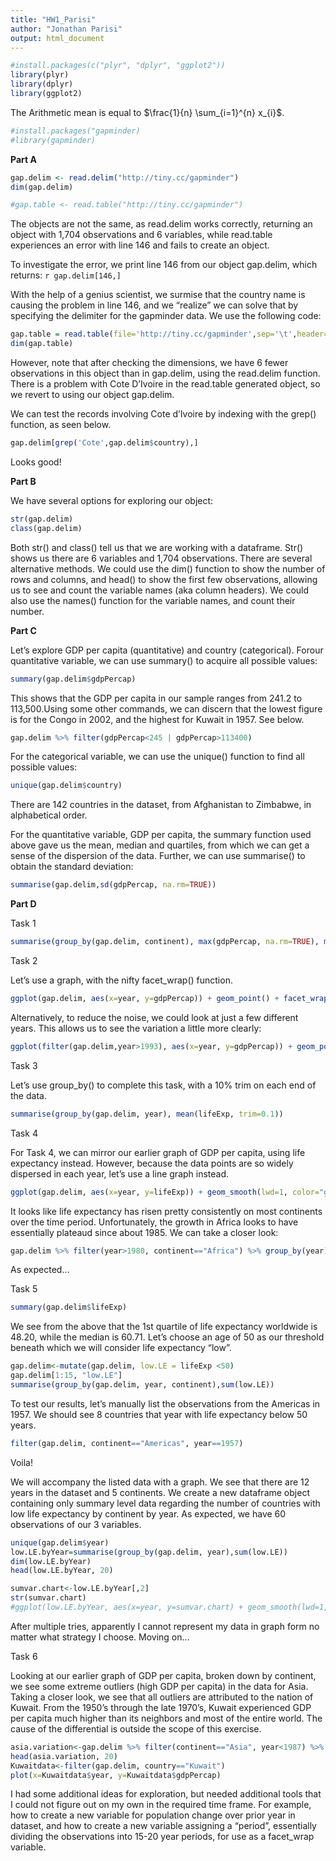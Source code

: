 ```yaml
---
title: "HW1_Parisi"
author: "Jonathan Parisi"
output: html_document
---
```



```r
#install.packages(c("plyr", "dplyr", "ggplot2"))
library(plyr)
library(dplyr)
library(ggplot2)
```

The Arithmetic mean is equal to $\frac{1}{n} \sum_{i=1}^{n} x_{i}$. 

```r
#install.packages("gapminder)
#library(gapminder)
```

**Part A**

```r
gap.delim <- read.delim("http://tiny.cc/gapminder")
dim(gap.delim)

#gap.table <- read.table("http://tiny.cc/gapminder")
```
The objects are not the same, as read.delim works correctly, returning an object with 1,704 observations and 6 variables, while read.table experiences an error with line 146 and fails to create an object.

To investigate the error, we print line 146 from our object gap.delim, which returns:
`r gap.delim[146,]`

With the help of a genius scientist, we surmise that the country name is causing the problem in line 146, and we "realize" we can solve that by specifying the delimiter for the gapminder data. We use the following code:

```r
gap.table = read.table(file='http://tiny.cc/gapminder',sep='\t',header=T)
dim(gap.table)
```

However, note that after checking the dimensions, we have 6 fewer observations in this object than in gap.delim, using the read.delim function. There is a problem with Cote D'Ivoire in the read.table generated object, so we revert to using our object gap.delim.

We can test the records involving Cote d'Ivoire by indexing with the grep() function, as seen below.

```r

gap.delim[grep('Cote',gap.delim$country),]
```

Looks good!

**Part B**


We have several options for exploring our object:

```r
str(gap.delim)
class(gap.delim)
```

Both str() and class() tell us that we are working with a dataframe. Str() shows us there are 6 variables and 1,704 observations.  There are several alternative methods. We could use the dim() function to show the number of rows and columns, and head() to show the first few observations, allowing us to see and count the variable names (aka column headers). We could also use the names() function for the variable names, and count their number. 

**Part C**

Let's explore GDP per capita (quantitative) and country (categorical). Forour quantitative variable, we can use summary() to acquire all possible values:

```r
summary(gap.delim$gdpPercap)
```

This shows that the GDP per capita in our sample ranges from 241.2 to 113,500.Using some other commands, we can discern that the lowest figure is for the Congo in 2002, and the highest for Kuwait in 1957. See below.

```r
gap.delim %>% filter(gdpPercap<245 | gdpPercap>113400)
```

For the categorical variable, we can use the unique() function to find all possible values:

```r
unique(gap.delim$country)
```

There are 142 countries in the dataset, from Afghanistan to Zimbabwe, in alphabetical order.

For the quantitative variable, GDP per capita, the summary function used above gave us the mean, median and quartiles, from which we can get a sense of the dispersion of the data. Further, we can use summarise() to obtain the standard deviation:

```r
summarise(gap.delim,sd(gdpPercap, na.rm=TRUE))
```
**Part D**

Task 1

```r
summarise(group_by(gap.delim, continent), max(gdpPercap, na.rm=TRUE), min(gdpPercap, na.rm=TRUE))
```
Task 2

Let's use a graph, with the nifty facet_wrap() function.

```r
ggplot(gap.delim, aes(x=year, y=gdpPercap)) + geom_point() + facet_wrap(~ continent)
```







Alternatively, to reduce the noise, we could look at just a few different years. This allows us to see the variation a little more clearly:

```r
ggplot(filter(gap.delim,year>1993), aes(x=year, y=gdpPercap)) + geom_point() + facet_wrap(~ continent)
```
Task 3

Let's use group_by() to complete this task, with a 10% trim on each end of the data.

```r
summarise(group_by(gap.delim, year), mean(lifeExp, trim=0.1))
```
Task 4

For Task 4, we can mirror our earlier graph of GDP per capita, using life expectancy instead. However, because the data points are so widely dispersed in each year, let's use a line graph instead.

```r
ggplot(gap.delim, aes(x=year, y=lifeExp)) + geom_smooth(lwd=1, color="green") + facet_wrap(~ continent)
```
It looks like life expectancy has risen pretty consistently on most continents over the time period. Unfortunately, the growth in Africa looks to have essentially plateaud since about 1985. We can take a closer look:

```r
gap.delim %>% filter(year>1980, continent=="Africa") %>% group_by(year) %>% summarise(mean(lifeExp, na.rm=TRUE))
```
As expected...

Task 5


```r
summary(gap.delim$lifeExp)
```

We see from the above that the 1st quartile of life expectancy worldwide is 48.20, while the median is 60.71. Let's choose an age of 50 as our threshold beneath which we will consider life expectancy "low".

```r
gap.delim<-mutate(gap.delim, low.LE = lifeExp <50)
gap.delim[1:15, "low.LE"]
summarise(group_by(gap.delim, year, continent),sum(low.LE))
```
To test our results, let's manually list the observations from the Americas in 1957. We should see 8 countries that year with life expectancy below 50 years.

```r
filter(gap.delim, continent=="Americas", year==1957)
```

Voila!

We will accompany the listed data with a graph. We see that there are 12 years in the dataset and 5 continents. We create a new dataframe object containing only summary level data regarding the number of countries with low life expectancy by continent by year. As expected, we have 60 observations of our 3 variables.

```r
unique(gap.delim$year)
low.LE.byYear=summarise(group_by(gap.delim, year),sum(low.LE))
dim(low.LE.byYear)
head(low.LE.byYear, 20)

sumvar.chart<-low.LE.byYear[,2]
str(sumvar.chart)
#ggplot(low.LE.byYear, aes(x=year, y=sumvar.chart) + geom_smooth(lwd=1, color="green") + facet_wrap(~ continent)

```
After multiple tries, apparently I cannot represent my data in graph form no matter what strategy I choose. Moving on...

Task 6

Looking at our earlier graph of GDP per capita, broken down by continent, we see some extreme outliers (high GDP per capita) in the data for Asia. Taking a closer look, we see that all outliers are attributed to the nation of Kuwait. From the 1950's through the late 1970's, Kuwait experienced GDP per capita much higher than its neighbors and most of the entire world. The cause of the differential is outside the scope of this exercise.

```r
asia.variation<-gap.delim %>% filter(continent=="Asia", year<1987) %>% arrange(-gdpPercap)
head(asia.variation, 20)
Kuwaitdata<-filter(gap.delim, country=="Kuwait")
plot(x=Kuwaitdata$year, y=Kuwaitdata$gdpPercap)
```
I had some additional ideas for exploration, but needed additional tools that I could not figure out on my own in the required time frame. For example, how to create a new variable for population change over prior year in dataset, and how to create a new variable assigning a "period", essentially dividing the observations into 15-20 year periods, for use as a facet_wrap variable.


